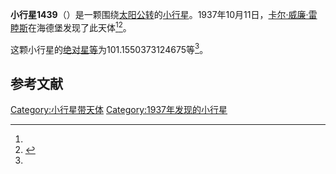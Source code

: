 {{Infobox planet
| bgcolour = #FFFFC0
| name = 1439 Vogtia
| symbol = 
| image = 
| caption = 
| discovery = yes
| discovery_ref = 
| discoverer = [[卡尔·威廉·雷睦斯|卡尔·威廉·雷睦斯]]
| discovery_site = [[海德堡|海德堡]] 
| discovered = 1937年10月11日
| designations = yes
| mp_name = 
| named_after = 
| alt_names = 1937 TE/ 1953 UJ / 1957 HP / 1964 FC
| mp_category = [[外小行星带|外小行星带]]
| orbit_ref = <ref name="a">[http://ssd.jpl.nasa.gov/sbdb.cgi?sstr=1439 1439 Vogtia] {{Wayback|url=http://ssd.jpl.nasa.gov/sbdb.cgi?sstr=1439 |date=20210721082645 }}，小行星數據庫瀏覽器（JPL Small-Body Database Browser）－[[美国国家航空航天局|美国国家航空航天局]]喷气推进实验室</ref>
| epoch = 2456400.5 (2013年4月18日更新)
| aphelion = {{convert|4.473080597285872|AU|km|3|abbr=on|lk=out}}
| perihelion = {{convert|3.527688102257835|AU|km|3|abbr=on}}
| semimajor = {{convert|4.000384349771854|AU|km|3|abbr=on}}
| eccentricity = 0.118162708
| period = 2922.476356 [[日|日]]<br />8[[儒略年|儒略年]]
| avg_speed = 
| inclination = 4.20466396307318
| asc_node = 35.62171647369044
| mean_anomaly = 
| arg_peri = 101.1550373124675
| satellites = 
| physical_characteristics = yes
| dimensions = 
| mass = 
| density = 
| surface_grav = 
| escape_velocity = 
| sidereal_day = 
| axial_tilt = 
| pole_ecliptic_lat = 
| pole_ecliptic_lon = 
| albedo = 
| temperatures= 
| temp_name1 = 
| mean_temp_1 = 
| max_temp_1 = 
| temp_name2 = 
| max_temp_2 = 
| spectral_type = 
| abs_magnitude = 101.1550373124675
}}

'''小行星1439'''（{{lang-en|1439 Vogtia}}）是一颗围绕[[太阳|太阳]][[公转|公转]]的[[小行星|小行星]]。1937年10月11日，[[卡尔·威廉·雷睦斯|卡尔·威廉·雷睦斯]]在海德堡发现了此天体<ref name="a" /><ref>{{cite news|title=小行星列表|url=http://cfa-www.harvard.edu/iau/lists/NumberedMPs.txt|accessdate=2013-07-08|newspaper=哈佛大学|archive-date=2008-05-17|archive-url=https://web.archive.org/web/20080517010638/http://cfa-www.harvard.edu/iau/lists/NumberedMPs.txt|dead-url=no}}</ref>。

这颗小行星的[[绝对星等|绝对星等]]为101.1550373124675等<ref name="a" />。

==参考文献==
{{reflist}}
{{Minor Planet Number|[[小行星1438|小行星1438]]|[[小行星1440|小行星1440]]}}

{{小天体}}

[[Category:小行星带天体|Category:小行星带天体]]
[[Category:1937年发现的小行星|Category:1937年发现的小行星]]

{{asteroid-stub}}